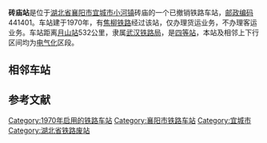 {{noteTA
|1=zh-cn:始发车次; zh-hk:列車班次;
|2=zh-cn:车次; zh-hk:班次;
}}
{{Infobox China railway station 
|车站名称 = 砖庙站
|车站拼音 = Zhuanmiao Zhan
|英文名称= Zhuanmiao Railway Station
|车站地址 = [[湖北省|湖北省]][[襄阳市|襄阳市]][[宜城市|宜城市]][[小河镇_(宜城市)|小河镇]]
|归属 = [[武汉铁路局|武汉铁路局]]
|坐标= {{coord|31.773365|N|112.119992|E|display=inline,title}}
|车站等级 = [[四等站_(中铁)|四等站]]
|线路 = [[焦柳铁路|焦柳铁路]]
}}
'''砖庙站'''是位于[[湖北省|湖北省]][[襄阳市|襄阳市]][[宜城市|宜城市]][[小河镇_(宜城市)|小河镇]]砖庙的一个已撤销铁路车站，[[邮政编码|邮政编码]]441401。车站建于1970年，有[[焦柳铁路|焦柳铁路]]经过该站，仅办理货运业务，不办理客运业务。车站距离[[月山站|月山站]]532公里，隶属[[武汉铁路局|武汉铁路局]]，是[[四等站_(中铁)|四等站]]，本站及相邻上下行区间均为[[电气化|电气化]]区段。

==相邻车站==
{{start rail box}}
{{s-inop|[[王树岗站|王树岗站]]}}
{{s-line|[[焦柳铁路|焦柳铁路]]}}
{{s-inop|[[朱市站|朱市站]]}}
{{end box}}

==参考文献==
{{reflist}}
{{焦柳铁路}}
{{铁路车站小作品}}
{{湖北小作品}}
[[Category:1970年启用的铁路车站|Category:1970年启用的铁路车站]]
[[Category:襄阳市铁路车站|Category:襄阳市铁路车站]]
[[Category:宜城市|Category:宜城市]]
[[Category:湖北省铁路废站|Category:湖北省铁路废站]]